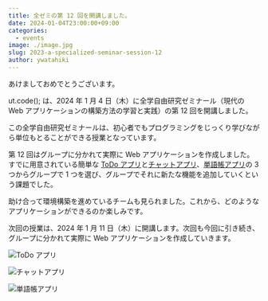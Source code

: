 ```yaml
---
title: 全ゼミの第 12 回を開講しました。
date: 2024-01-04T23:00:00+09:00
categories:
  - events
image: ./image.jpg
slug: 2023-a-specialized-seminar-session-12
author: ywatahiki
---
```


あけましておめでとうございます。

ut.code(); は、2024 年 1 月 4 日（木）に全学自由研究ゼミナール（現代の Web アプリケーションの構築方法の学習と実践）の第 12 回を開講しました。

この全学自由研究ゼミナールは、初心者でもプログラミングをじっくり学びながら単位もとることができる授業となっています。

第 12 回はグループに分かれて実際に Web アプリケーションを作成しました。すでに用意されている簡単な [ToDo アプリ](https://github.com/utokyo-web-dev-2023a/template-todo)と[チャットアプリ](https://github.com/utokyo-web-dev-2023a/template-chat)、[単語帳アプリ](https://github.com/utokyo-web-dev-2023a/template-flashcard)の 3 つからグループで 1 つを選び、グループでそれに新たな機能を追加していくという課題でした。

助け合って環境構築を進めているチームも見られました。これから、どのようなアプリケーションができるのか楽しみです。

次回の授業は、2024 年 1 月 11 日（木）に開講します。次回も今回に引き続き、グループに分かれて実際に Web アプリケーションを作成していきます。

![ToDo アプリ](./todo.png)

![チャットアプリ](./chat.png)

![単語帳アプリ](./flashcard.png)
